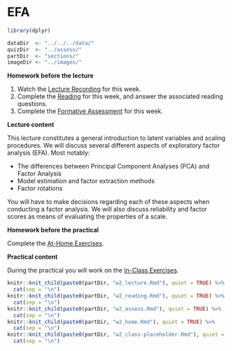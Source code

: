# EFA

```{r week2_global_options, include = FALSE}
library(dplyr)

dataDir  <- "../../../data/"
quizDir  <- "../assess/"
partDir  <- "sections/"
imageDir <- "../images/"
```

**Homework before the lecture**

1. Watch the [Lecture Recording](lecture-1.html) for this week.
1. Complete the [Reading](reading-1.html) for this week, and answer the 
associated reading questions.
1. Complete the [Formative Assessment](formative-assessment-1.html) for this week.

**Lecture content**

This lecture constitutes a general introduction to latent variables and scaling 
procedures. We will discuss several different aspects of exploratory factor 
analysis (EFA). Most notably:

- The differences between Principal Component Analyses (PCA) and Factor Analysis
- Model estimation and factor extraction methods
- Factor rotations

You will have to make decisions regarding each of these aspects when conducting
a factor analysis. We will also discuss reliability and factor scores as means 
of evaluating the properties of a scale.

**Homework before the practical**

Complete the [At-Home Exercises](at-home-exercises-1.html). 

**Practical content**

During the practical you will work on the [In-Class Exercises](in-class-exercises-1.html).

```{r, echo = FALSE, message = FALSE, warning = FALSE, results = "asis"}
knitr::knit_child(paste0(partDir, "w2_lecture.Rmd"), quiet = TRUE) %>% 
  cat(sep = "\n")
knitr::knit_child(paste0(partDir, "w2_reading.Rmd"), quiet = TRUE) %>% 
  cat(sep = "\n")
knitr::knit_child(paste0(partDir, "w2_assess.Rmd"), quiet = TRUE) %>% 
  cat(sep = "\n")
knitr::knit_child(paste0(partDir, "w2_home.Rmd"), quiet = TRUE) %>% 
  cat(sep = "\n")
knitr::knit_child(paste0(partDir, "w2_class-placeholder.Rmd"), quiet = TRUE) %>% 
  cat(sep = "\n")
```

